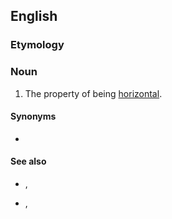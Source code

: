 ==English==

===Etymology===
{{suffix|en|horizontal|ness}}

===Noun===
{{en-noun|-}}

# The property of being [[horizontal]].

====Synonyms====
* {{sense|property of being horizontal}} {{l|en|horizontality}}

====See also====
* {{l|en|verticalness}}, {{l|en|verticality}} {{gloss|the property of being vertical}}
* {{l|en|anteroposteriorness}}, {{l|en|anteroposteriority}} {{gloss|the property of being anteroposterior}}